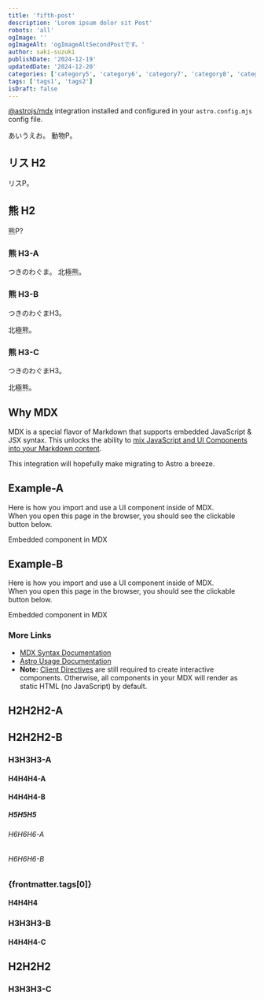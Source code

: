 ```yaml
---
title: 'fifth-post'
description: 'Lorem ipsum dolor sit Post'
robots: 'all'
ogImage: ''
ogImageAlt: 'ogImageAltSecondPostです。'
author: saki-suzuki
publishDate: '2024-12-19'
updatedDate: '2024-12-20'
categories: ['category5', 'category6', 'category7', 'category8', 'category9']
tags: ['tags1', 'tags2']
isDraft: false
---
```


[@astrojs/mdx](https://docs.astro.build/en/guides/integrations-guide/mdx/) integration installed and configured in your `astro.config.mjs` config file.

あいうえお。
動物P。

<TOC headings={getHeadings()} />

## リス H2

リスP。

## 熊 H2

熊P?

### 熊 H3-A

つきのわぐま。
北極熊。

### 熊 H3-B

つきのわぐまH3。

北極熊。

### 熊 H3-C

つきのわぐまH3。

北極熊。

## Why MDX

MDX is a special flavor of Markdown that supports embedded JavaScript & JSX syntax. This unlocks the ability to [mix JavaScript and UI Components into your Markdown content](https://docs.astro.build/en/guides/markdown-content/#mdx-features).

This integration will hopefully make migrating to Astro a breeze.

## Example-A

Here is how you import and use a UI component inside of MDX.  
When you open this page in the browser, you should see the clickable button below.

Embedded component in MDX

## Example-B

Here is how you import and use a UI component inside of MDX.  
When you open this page in the browser, you should see the clickable button below.

Embedded component in MDX

### More Links

- [MDX Syntax Documentation](https://mdxjs.com/docs/what-is-mdx)
- [Astro Usage Documentation](https://docs.astro.build/en/guides/markdown-content/#markdown-and-mdx-pages)
- **Note:** [Client Directives](https://docs.astro.build/en/reference/directives-reference/#client-directives) are still required to create interactive components. Otherwise, all components in your MDX will render as static HTML (no JavaScript) by default.

## H2H2H2-A

## H2H2H2-B

### H3H3H3-A

#### H4H4H4-A

#### H4H4H4-B

##### H5H5H5

###### H6H6H6-A

###### H6H6H6-B

### {frontmatter.tags[0]}

#### H4H4H4

### H3H3H3-B

#### H4H4H4-C

## H2H2H2

### H3H3H3-C
